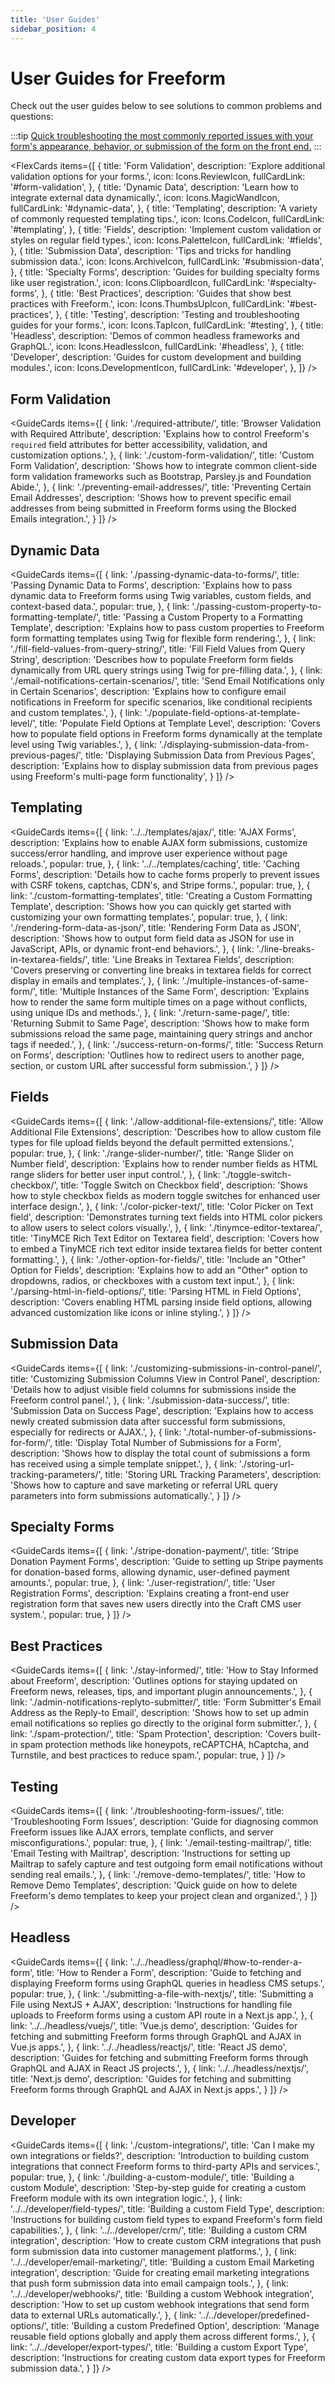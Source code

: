 ```yaml
---
title: 'User Guides'
sidebar_position: 4
---
```




# User Guides for Freeform

Check out the user guides below to see solutions to common problems and questions:

:::tip
[Quick troubleshooting the most commonly reported issues with your form's appearance, behavior, or submission of the form on the front end.](./troubleshooting-form-issues.mdx)
:::

<FlexCards
  items={[
    {
      title: 'Form Validation',
      description: 'Explore additional validation options for your forms.',
      icon: Icons.ReviewIcon,
      fullCardLink: '#form-validation',
    },
    {
      title: 'Dynamic Data',
      description: 'Learn how to integrate external data dynamically.',
      icon: Icons.MagicWandIcon,
      fullCardLink: '#dynamic-data',
    },
    {
      title: 'Templating',
      description: 'A variety of commonly requested templating tips.',
      icon: Icons.CodeIcon,
      fullCardLink: '#templating',
    },
    {
      title: 'Fields',
      description: 'Implement custom validation or styles on regular field types.',
      icon: Icons.PaletteIcon,
      fullCardLink: '#fields',
    },
    {
      title: 'Submission Data',
      description: 'Tips and tricks for handling submission data.',
      icon: Icons.ArchiveIcon,
      fullCardLink: '#submission-data',
    },
    {
      title: 'Specialty Forms',
      description: 'Guides for building specialty forms like user registration.',
      icon: Icons.ClipboardIcon,
      fullCardLink: '#specialty-forms',
    },
    {
      title: 'Best Practices',
      description: 'Guides that show best practices with Freeform.',
      icon: Icons.ThumbsUpIcon,
      fullCardLink: '#best-practices',
    },
    {
      title: 'Testing',
      description: 'Testing and troubleshooting guides for your forms.',
      icon: Icons.TapIcon,
      fullCardLink: '#testing',
    },
    {
      title: 'Headless',
      description: 'Demos of common headless frameworks and GraphQL.',
      icon: Icons.HeadlessIcon,
      fullCardLink: '#headless',
    },
    {
      title: 'Developer',
      description: 'Guides for custom development and building modules.',
      icon: Icons.DevelopmentIcon,
      fullCardLink: '#developer',
    },
  ]}
/>

## Form Validation

<GuideCards
  items={[
    {
      link: './required-attribute/',
      title: 'Browser Validation with Required Attribute',
      description: 'Explains how to control Freeform\'s `required` field attributes for better accessibility, validation, and customization options.',
    },
    {
      link: './custom-form-validation/',
      title: 'Custom Form Validation',
      description: 'Shows how to integrate common client-side form validation frameworks such as Bootstrap, Parsley.js and Foundation Abide.',
    },
    {
      link: './preventing-email-addresses/',
      title: 'Preventing Certain Email Addresses',
      description: 'Shows how to prevent specific email addresses from being submitted in Freeform forms using the Blocked Emails integration.',
    }
  ]}
/>

## Dynamic Data

<GuideCards
  items={[
    {
      link: './passing-dynamic-data-to-forms/',
      title: 'Passing Dynamic Data to Forms',
      description: 'Explains how to pass dynamic data to Freeform forms using Twig variables, custom fields, and context-based data.',
      popular: true,
    },
    {
      link: './passing-custom-property-to-formatting-template/',
      title: 'Passing a Custom Property to a Formatting Template',
      description: 'Explains how to pass custom properties to Freeform form formatting templates using Twig for flexible form rendering.',
    },
    {
      link: './fill-field-values-from-query-string/',
      title: 'Fill Field Values from Query String',
      description: 'Describes how to populate Freeform form fields dynamically from URL query strings using Twig for pre-filling data.',
    },
    {
      link: './email-notifications-certain-scenarios/',
      title: 'Send Email Notifications only in Certain Scenarios',
      description: 'Explains how to configure email notifications in Freeform for specific scenarios, like conditional recipients and custom templates.',
    },
    {
      link: './populate-field-options-at-template-level/',
      title: 'Populate Field Options at Template Level',
      description: 'Covers how to populate field options in Freeform forms dynamically at the template level using Twig variables.',
    },
    {
      link: './displaying-submission-data-from-previous-pages/',
      title: 'Displaying Submission Data from Previous Pages',
      description: 'Explains how to display submission data from previous pages using Freeform\'s multi-page form functionality',
    }
  ]}
/>

## Templating

<GuideCards
  items={[
    {
      link: '../../templates/ajax/',
      title: 'AJAX Forms',
      description: 'Explains how to enable AJAX form submissions, customize success/error handling, and improve user experience without page reloads.',
      popular: true,
    },
    {
      link: '../../templates/caching',
      title: 'Caching Forms',
      description: 'Details how to cache forms properly to prevent issues with CSRF tokens, captchas, CDN\'s, and Stripe forms.',
      popular: true,
    },
    {
      link: './custom-formatting-templates',
      title: 'Creating a Custom Formatting Template',
      description: 'Shows how you can quickly get started with customizing your own formatting templates.',
      popular: true,
    },
    {
      link: './rendering-form-data-as-json/',
      title: 'Rendering Form Data as JSON',
      description: 'Shows how to output form field data as JSON for use in JavaScript, APIs, or dynamic front-end behaviors.',
    },
    {
      link: './line-breaks-in-textarea-fields/',
      title: 'Line Breaks in Textarea Fields',
      description: 'Covers preserving or converting line breaks in textarea fields for correct display in emails and templates.',
    },
    {
      link: './multiple-instances-of-same-form/',
      title: 'Multiple Instances of the Same Form',
      description: 'Explains how to render the same form multiple times on a page without conflicts, using unique IDs and methods.',
    },
    {
      link: './return-same-page/',
      title: 'Returning Submit to Same Page',
      description: 'Shows how to make form submissions reload the same page, maintaining query strings and anchor tags if needed.',
    },
    {
      link: './success-return-on-forms/',
      title: 'Success Return on Forms',
      description: 'Outlines how to redirect users to another page, section, or custom URL after successful form submission.',
    }
  ]}
/>

## Fields

<GuideCards
  items={[
    {
      link: './allow-additional-file-extensions/',
      title: 'Allow Additional File Extensions',
      description: 'Describes how to allow custom file types for file upload fields beyond the default permitted extensions.',
      popular: true,
    },
    {
      link: './range-slider-number/',
      title: 'Range Slider on Number field',
      description: 'Explains how to render number fields as HTML range sliders for better user input control.',
    },
    {
      link: './toggle-switch-checkbox/',
      title: 'Toggle Switch on Checkbox field',
      description: 'Shows how to style checkbox fields as modern toggle switches for enhanced user interface design.',
    },
    {
      link: './color-picker-text/',
      title: 'Color Picker on Text field',
      description: 'Demonstrates turning text fields into HTML color pickers to allow users to select colors visually.',
    },
    {
      link: './tinymce-editor-textarea/',
      title: 'TinyMCE Rich Text Editor on Textarea field',
      description: 'Covers how to embed a TinyMCE rich text editor inside textarea fields for better content formatting.',
    },
    {
      link: './other-option-for-fields/',
      title: 'Include an "Other" Option for Fields',
      description: 'Explains how to add an "Other" option to dropdowns, radios, or checkboxes with a custom text input.',
    },
    {
      link: './parsing-html-in-field-options/',
      title: 'Parsing HTML in Field Options',
      description: 'Covers enabling HTML parsing inside field options, allowing advanced customization like icons or inline styling.',
    }
  ]}
/>

## Submission Data

<GuideCards
  items={[
    {
      link: './customizing-submissions-in-control-panel/',
      title: 'Customizing Submission Columns View in Control Panel',
      description: 'Details how to adjust visible field columns for submissions inside the Freeform control panel.',
    },
    {
      link: './submission-data-success/',
      title: 'Submission Data on Success Page',
      description: 'Explains how to access newly created submission data after successful form submissions, especially for redirects or AJAX.',
    },
    {
      link: './total-number-of-submissions-for-form/',
      title: 'Display Total Number of Submissions for a Form',
      description: 'Shows how to display the total count of submissions a form has received using a simple template snippet.',
    },
    {
      link: './storing-url-tracking-parameters/',
      title: 'Storing URL Tracking Parameters',
      description: 'Shows how to capture and save marketing or referral URL query parameters into form submissions automatically.',
    }
  ]}
/>

## Specialty Forms

<GuideCards
  items={[
    {
      link: './stripe-donation-payment/',
      title: 'Stripe Donation Payment Forms',
      description: 'Guide to setting up Stripe payments for donation-based forms, allowing dynamic, user-defined payment amounts.',
      popular: true,
    },
    {
      link: './user-registration/',
      title: 'User Registration Forms',
      description: 'Explains creating a front-end user registration form that saves new users directly into the Craft CMS user system.',
      popular: true,
    }
  ]}
/>

## Best Practices

<GuideCards
  items={[
    {
      link: './stay-informed/',
      title: 'How to Stay Informed about Freeform',
      description: 'Outlines options for staying updated on Freeform news, releases, tips, and important plugin announcements.',
    },
    {
      link: './admin-notifications-replyto-submitter/',
      title: 'Form Submitter\'s Email Address as the Reply-to Email',
      description: 'Shows how to set up admin email notifications so replies go directly to the original form submitter.',
    },
    {
      link: './spam-protection/',
      title: 'Spam Protection',
      description: 'Covers built-in spam protection methods like honeypots, reCAPTCHA, hCaptcha, and Turnstile, and best practices to reduce spam.',
      popular: true,
    }
  ]}
/>

## Testing

<GuideCards
  items={[
    {
      link: './troubleshooting-form-issues/',
      title: 'Troubleshooting Form Issues',
      description: 'Guide for diagnosing common Freeform issues like AJAX errors, template conflicts, and server misconfigurations.',
      popular: true,
    },
    {
      link: './email-testing-mailtrap/',
      title: 'Email Testing with Mailtrap',
      description: 'Instructions for setting up Mailtrap to safely capture and test outgoing form email notifications without sending real emails.',
    },
    {
      link: './remove-demo-templates/',
      title: 'How to Remove Demo Templates',
      description: 'Quick guide on how to delete Freeform\'s demo templates to keep your project clean and organized.',
    }
  ]}
/>

## Headless

<GuideCards
  items={[
    {
      link: '../../headless/graphql/#how-to-render-a-form',
      title: 'How to Render a Form',
      description: 'Guide to fetching and displaying Freeform forms using GraphQL queries in headless CMS setups.',
      popular: true,
    },
    {
      link: './submitting-a-file-with-nextjs/',
      title: 'Submitting a File using NextJS + AJAX',
      description: 'Instructions for handling file uploads to Freeform forms using a custom API route in a Next.js app.',
    },
    {
      link: '../../headless/vuejs/',
      title: 'Vue.js demo',
      description: 'Guides for fetching and submitting Freeform forms through GraphQL and AJAX in Vue.js apps.',
    },
    {
      link: '../../headless/reactjs/',
      title: 'React JS demo',
      description: 'Guides for fetching and submitting Freeform forms through GraphQL and AJAX in React JS projects.',
    },
    {
      link: '../../headless/nextjs/',
      title: 'Next.js demo',
      description: 'Guides for fetching and submitting Freeform forms through GraphQL and AJAX in Next.js apps.',
    }
  ]}
/>

## Developer

<GuideCards
  items={[
    {
      link: './custom-integrations/',
      title: 'Can I make my own integrations or fields?',
      description: 'Introduction to building custom integrations that connect Freeform forms to third-party APIs and services.',
      popular: true,
    },
    {
      link: './building-a-custom-module/',
      title: 'Building a custom Module',
      description: 'Step-by-step guide for creating a custom Freeform module with its own integration logic.',
    },
    {
      link: '../../developer/field-types/',
      title: 'Building a custom Field Type',
      description: 'Instructions for building custom field types to expand Freeform\'s form field capabilities.',
    },
    {
      link: '../../developer/crm/',
      title: 'Building a custom CRM integration',
      description: 'How to create custom CRM integrations that push form submission data into customer management platforms.',
    },
    {
      link: '../../developer/email-marketing/',
      title: 'Building a custom Email Marketing integration',
      description: 'Guide for creating email marketing integrations that push form submission data into email campaign tools.',
    },
    {
      link: '../../developer/webhooks/',
      title: 'Building a custom Webhook integration',
      description: 'How to set up custom webhook integrations that send form data to external URLs automatically.',
    },
    {
      link: '../../developer/predefined-options/',
      title: 'Building a custom Predefined Option',
      description: 'Manage reusable field options globally and apply them across different forms.',
    },
    {
      link: '../../developer/export-types/',
      title: 'Building a custom Export Type',
      description: 'Instructions for creating custom data export types for Freeform submission data.',
    }
  ]}
/>
